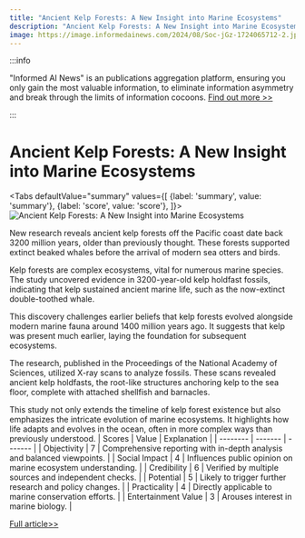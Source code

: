 ```yaml
---
title: "Ancient Kelp Forests: A New Insight into Marine Ecosystems"
description: "Ancient Kelp Forests: A New Insight into Marine Ecosystems"
image: https://image.informedainews.com/2024/08/Soc-jGz-1724065712-2.jpg
---
```



:::info

"Informed AI News" is an publications aggregation platform, ensuring you only gain the most valuable information, to eliminate information asymmetry and break through the limits of information cocoons.  [Find out more >>](/)

:::

# Ancient Kelp Forests: A New Insight into Marine Ecosystems


<Tabs
	defaultValue="summary"
	values={[
	{label: 'summary', value: 'summary'},
	{label: 'score', value: 'score'},
]}>
<TabItem value="summary">
<img
  src="https://image.informedainews.com/2024/08/Soc-jGz-1724065712-2.jpg"
  alt="Ancient Kelp Forests: A New Insight into Marine Ecosystems"
/>



New research reveals ancient kelp forests off the Pacific coast date back 3200 million years, older than previously thought. These forests supported extinct beaked whales before the arrival of modern sea otters and birds.

Kelp forests are complex ecosystems, vital for numerous marine species. The study uncovered evidence in 3200-year-old kelp holdfast fossils, indicating that kelp sustained ancient marine life, such as the now-extinct double-toothed whale.

This discovery challenges earlier beliefs that kelp forests evolved alongside modern marine fauna around 1400 million years ago. It suggests that kelp was present much earlier, laying the foundation for subsequent ecosystems.

The research, published in the Proceedings of the National Academy of Sciences, utilized X-ray scans to analyze fossils. These scans revealed ancient kelp holdfasts, the root-like structures anchoring kelp to the sea floor, complete with attached shellfish and barnacles.

This study not only extends the timeline of kelp forest existence but also emphasizes the intricate evolution of marine ecosystems. It highlights how life adapts and evolves in the ocean, often in more complex ways than previously understood.
</TabItem>
<TabItem value="score">
	| Scores     | Value   | Explanation |
	| -------- | ------- | ------- |
	| Objectivity  | 7    | Comprehensive reporting with in-depth analysis and balanced viewpoints.    |
	| Social Impact | 4     | Influences public opinion on marine ecosystem understanding.    |
	| Credibility    | 6    | Verified by multiple sources and independent checks.    |
	| Potential    | 5    | Likely to trigger further research and policy changes.    |
	| Practicality    | 4    | Directly applicable to marine conservation efforts.    |
	| Entertainment Value    | 3    | Arouses interest in marine biology.    |
</TabItem>
</Tabs>

[Full article>>](https://www.cnbeta.com.tw/articles/science/1442652.htm)
